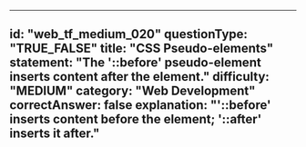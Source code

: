 ---
id: "web_tf_medium_020"
questionType: "TRUE_FALSE"
title: "CSS Pseudo-elements"
statement: "The '::before' pseudo-element inserts content after the element."
difficulty: "MEDIUM"
category: "Web Development"
correctAnswer: false
explanation: "'::before' inserts content before the element; '::after' inserts it after."
--